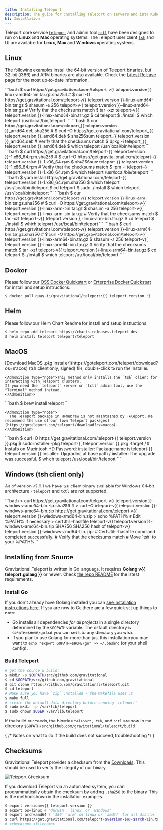 ```yaml
---
title: Installing Teleport
description: The guide for installing Teleport on servers and into Kubernetes clusters
h1: Installation
---
```


Teleport core service [`teleport`](cli-docs.mdx#teleport) and admin tool [`tctl`](cli-docs.mdx#tctl) have been designed to run on **Linux** and **Mac** operating systems. The Teleport user client [`tsh`](cli-docs.mdx#tsh) and UI are available for **Linux, Mac** and **Windows** operating systems.

## Linux

The following examples install the 64-bit version of Teleport binaries, but
32-bit (i386) and ARM binaries are also available. Check the [Latest
Release](https://gravitational.com/teleport/download/) page for the most
up-to-date information.

<Tabs>
  <TabItem label="Tarball">
    ```bash
    $ curl https://get.gravitational.com/teleport-v{{ teleport.version }}-linux-amd64-bin.tar.gz.sha256
    # <checksum> <filename>
    $ curl -O https://get.gravitational.com/teleport-v{{ teleport.version }}-linux-amd64-bin.tar.gz
    $ shasum -a 256 teleport-v{{ teleport.version }}-linux-amd64-bin.tar.gz
    # Verify that the checksums match
    $ tar -xzf teleport-v{{ teleport.version }}-linux-amd64-bin.tar.gz
    $ cd teleport
    $ ./install
    $ which teleport
    /usr/local/bin/teleport
    ```
  </TabItem>

  <TabItem label="DEB">
    ```bash
    $ curl https://get.gravitational.com/teleport_{{ teleport.version }}_amd64.deb.sha256
    # <checksum> <filename>
    $ curl -O https://get.gravitational.com/teleport_{{ teleport.version }}_amd64.deb
    $ sha256sum teleport_{{ teleport.version }}_amd64.deb
    # Verify that the checksums match
    $ dpkg -i teleport_{{ teleport.version }}_amd64.deb
    $ which teleport
    /usr/local/bin/teleport
    ```
  </TabItem>

  <TabItem label="RPM">
    ```bash
    $ curl https://get.gravitational.com/teleport-{{ teleport.version }}-1.x86_64.rpm.sha256
    # <checksum> <filename>
    $ curl -O https://get.gravitational.com/teleport-{{ teleport.version }}-1.x86_64.rpm
    $ sha256sum teleport-{{ teleport.version }}-1.x86_64.rpm
    # Verify that the checksums match
    $ rpm -i teleport-{{ teleport.version }}-1.x86_64.rpm
    $ which teleport
    /usr/local/bin/teleport
    ```
  </TabItem>

  <TabItem label="Amazon Linux 2">
    ```bash
    $ yum install https://get.gravitational.com/teleport-{{ teleport.version }}-1.x86_64.rpm.sha256
    $ which teleport
    /usr/local/bin/teleport
    $ cd teleport
    $ sudo ./install
    $ which teleport
    /usr/local/bin/teleport
    ```
  </TabItem>

  <TabItem label="ARMv7 (32-bit)">
    ```bash
    $ curl https://get.gravitational.com/teleport-v{{ teleport.version }}-linux-arm-bin.tar.gz.sha256
    # <checksum> <filename>
    $ curl -O https://get.gravitational.com/teleport-v{{ teleport.version }}-linux-arm-bin.tar.gz
    $ shasum -a 256 teleport-v{{ teleport.version }}-linux-arm-bin.tar.gz
    # Verify that the checksums match
    $ tar -xzf teleport-v{{ teleport.version }}-linux-arm-bin.tar.gz
    $ cd teleport
    $ ./install
    $ which teleport
    /usr/local/bin/teleport
    ```
  </TabItem>

  <TabItem label="ARM64/ARMv8 (64-bit)">
    ```bash
    $ curl https://get.gravitational.com/teleport-v{{ teleport.version }}-linux-arm64-bin.tar.gz.sha256
    # <checksum> <filename>
    $ curl -O https://get.gravitational.com/teleport-v{{ teleport.version }}-linux-arm64-bin.tar.gz
    $ shasum -a 256 teleport-v{{ teleport.version }}-linux-arm64-bin.tar.gz
    # Verify that the checksums match
    $ tar -xzf teleport-v{{ teleport.version }}-linux-arm64-bin.tar.gz
    $ cd teleport
    $ ./install
    $ which teleport
    /usr/local/bin/teleport
    ```
  </TabItem>
</Tabs>

## Docker

Please follow our [OSS Docker Quickstart](quickstart-docker.mdx) or [Enterprise Docker Quickstart](enterprise/quickstart-enterprise.mdx#run-teleport-enterprise-using-docker) for install and setup instructions.

```bash
$ docker pull quay.io/gravitational/teleport:{{ teleport.version }}
```

## Helm

Please follow our [Helm Chart Readme](https://github.com/gravitational/teleport/tree/master/examples/chart/teleport) for install and setup instructions.

```bash
$ helm repo add teleport https://charts.releases.teleport.dev
$ helm install teleport teleport/teleport
```

## MacOS

<Tabs>
  <TabItem label="Download">
    [Download MacOS .pkg installer](https://goteleport.com/teleport/download?os=macos) (tsh client only, signed) file, double-click to run the Installer.

    <Admonition type="note">This method only installs the `tsh` client for interacting with Teleport clusters.
    If you need the `teleport` server or `tctl` admin tool, use the "Terminal" method instead.
    </Admonition>>
  </TabItem>

  <TabItem label="Homebrew">
    ```bash
    $ brew install teleport
    ```

    <Admonition type="note">
      The Teleport package in Homebrew is not maintained by Teleport. We recommend the use of our [own Teleport packages](https://goteleport.com/teleport/download?os=macos).
    </Admonition>
  </TabItem>

  <TabItem label="Terminal">
    ```bash
    $ curl -O https://get.gravitational.com/teleport-{{ teleport.version }}.pkg
    $ sudo installer -pkg teleport-{{ teleport.version }}.pkg -target / # Installs on Macintosh HD
    Password:
    installer: Package name is teleport-{{ teleport.version }}
    installer: Upgrading at base path /
    installer: The upgrade was successful.
    $ which teleport
    /usr/local/bin/teleport
    ```
  </TabItem>
</Tabs>

## Windows (tsh client only)

As of version v3.0.1 we have `tsh` client binary available for Windows 64-bit
architecture - `teleport` and `tctl` are not supported.

<Tabs>
  <TabItem label="Powershell">
    ```bash
    > curl https://get.gravitational.com/teleport-v{{ teleport.version }}-windows-amd64-bin.zip.sha256
    # <checksum> <filename>
    > curl -O teleport-v{{ teleport.version }}-windows-amd64-bin.zip https://get.gravitational.com/teleport-v{{ teleport.version }}-windows-amd64-bin.zip
    > echo %PATH% # Edit %PATH% if necessary
    > certUtil -hashfile teleport-v{{ teleport.version }}-windows-amd64-bin.zip SHA256
    SHA256 hash of teleport-v{{ teleport.version }}-windows-amd64-bin.zip:
    # <checksum> <filename>
    CertUtil: -hashfile command completed successfully.
    # Verify that the checksums match
    # Move `tsh` to your %PATH%
    ```
  </TabItem>
</Tabs>

## Installing from Source

Gravitational Teleport is written in Go language. It requires **Golang v{{ teleport.golang }}**
or newer. Check [the repo
README](https://github.com/gravitational/teleport#building-teleport) for the
latest requirements.

### Install Go

If you don't already have Golang installed you can [see installation
instructions here](https://golang.org/doc/install). If you are new to Go there
are a few quick set up things to note:

- Go installs all dependencies *for all projects* in a single directory
  determined by the `$GOPATH` variable. The default directory is
  `GOPATH=$HOME/go` but you can set it to any directory you wish.
- If you plan to use Golang for more than just this installation you may want to
  `echo "export GOPATH=$HOME/go" >> ~/.bashrc` (or your shell config).

### Build Teleport

```bash
# get the source & build:
$ mkdir -p $GOPATH/src/github.com/gravitational
$ cd $GOPATH/src/github.com/gravitational
$ git clone https://github.com/gravitational/teleport.git
$ cd teleport
# Make sure you have `zip` installed - the Makefile uses it
$ make full
# create the default data directory before running `teleport`
$ sudo mkdir -p /var/lib/teleport
$ sudo chown $USER /var/lib/teleport
```

If the build succeeds, the binaries `teleport, tsh`, and `tctl` are now in the
directory `$GOPATH/src/github.com/gravitational/teleport/build`

{
  /* Notes on what to do if the build does not succeed, troubleshooting */
}

## Checksums

Gravitational Teleport provides a checksum from the [Downloads](https://gravitational.com/teleport/download/).
This should be used to verify the integrity of our binary.

![Teleport Checksum](../img/teleport-sha.png)

If you download Teleport via an automated system, you can programmatically
obtain the checksum  by adding `.sha256` to the binary. This is the method shown
in the installation examples.

```bash
$ export version=v{{ teleport.version }}
$ export os=linux # 'darwin' 'linux' or 'windows'
$ export arch=amd64 # '386' 'arm' on linux or 'amd64' for all distros
$ curl https://get.gravitational.com/teleport-$version-$os-$arch-bin.tar.gz.sha256
# <checksum> <filename>
```
